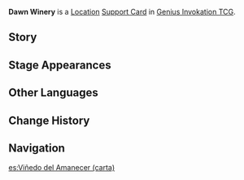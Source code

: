 {{About|the [[Genius Invokation TCG]] Support Card|the [[Location]]|Dawn Winery}}
{{Genius Invokation TCG Infobox
|title     = Dawn Winery
|id        = 321004
|image     = Dawn Winery Support Card.png
|type      = Support Card
|group     = Location
|effect    = '''When you perform "Switch Character":''' Spend 1 less Elemental Die. (Once per Round)
|matching  = 2
|source1   = [[Genius Invokation TCG Starter Deck]]
|source2   = {{Sold By}}
}}
'''Dawn Winery''' is a [[Location Card|Location]] [[Support Card]] in [[Genius Invokation TCG]].

==Story==
{{Description|"The best wine will always be brewed next year."|title=Manor of Daybreak}}

==Stage Appearances==
{{Genius Invokation TCG Stage Appearances}}

==Other Languages==
{{Transclude|Dawn Winery|Other Languages}}

==Change History==
{{Change History|3.3}}

==Navigation==
{{Genius Invokation TCG Navbox|Support Card}}

[[es:Viñedo del Amanecer (carta)]]